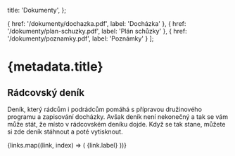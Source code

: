 
  title: 'Dokumenty',
};

  { href: '/dokumenty/dochazka.pdf', label: 'Docházka' },
  { href: '/dokumenty/plan-schuzky.pdf', label: 'Plán schůzky' },
  { href: '/dokumenty/poznamky.pdf', label: 'Poznámky' }
];

# {metadata.title}

## Rádcovský deník

Deník, který rádcům i podrádcům pomáhá s přípravou družinového programu
a zapisování docházky. Avšak deník není nekonečný a tak se vám může
stát, že místo v rádcovském deníku dojde. Když se tak stane, můžete si
zde deník stáhnout a poté vytisknout.

<div className="font-skaut pt-4">
  {links.map((link, index) => (
                                    <Link className='btn btn-outline m-1' key={index} href={link.href}>{link.label}</Link>
                                  ))}
</div>
